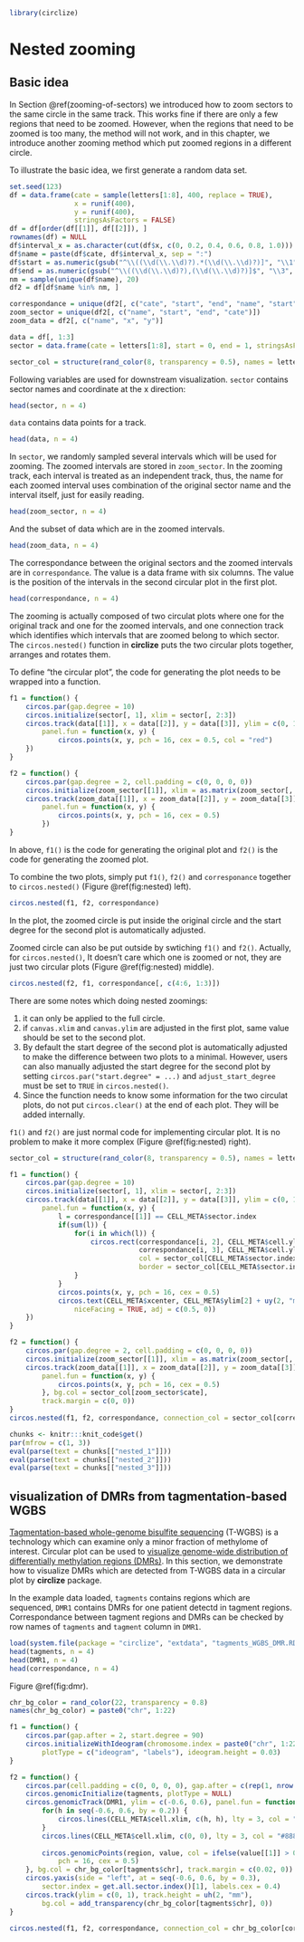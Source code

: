 ```r
library(circlize)
```

# Nested zooming {#nested-zooming}

## Basic idea

In Section \@ref(zooming-of-sectors) we introduced how to zoom sectors to the same circle
in the same track. This works fine if there are only a few regions that need to be zoomed.
However, when the regions that need to be zoomed is too many, the method will not work,
and in this chapter, we introduce another zooming method which put zoomed regions in a different
circle.

To illustrate the basic idea, we first generate a random data set.

```r

set.seed(123)
df = data.frame(cate = sample(letters[1:8], 400, replace = TRUE),
	            x = runif(400),
	            y = runif(400),
	            stringsAsFactors = FALSE)
df = df[order(df[[1]], df[[2]]), ]
rownames(df) = NULL
df$interval_x = as.character(cut(df$x, c(0, 0.2, 0.4, 0.6, 0.8, 1.0)))
df$name = paste(df$cate, df$interval_x, sep = ":")
df$start = as.numeric(gsub("^\\((\\d(\\.\\d)?).*(\\d(\\.\\d)?)]", "\\1", df$interval_x))
df$end = as.numeric(gsub("^\\((\\d(\\.\\d)?),(\\d(\\.\\d)?)]$", "\\3", df$interval_x))
nm = sample(unique(df$name), 20)
df2 = df[df$name %in% nm, ]

correspondance = unique(df2[, c("cate", "start", "end", "name", "start", "end")])
zoom_sector = unique(df2[, c("name", "start", "end", "cate")])
zoom_data = df2[, c("name", "x", "y")]

data = df[, 1:3]
sector = data.frame(cate = letters[1:8], start = 0, end = 1, stringsAsFactors = FALSE)

sector_col = structure(rand_color(8, transparency = 0.5), names = letters[1:8])
```

Following variables are used for downstream visualization. `sector` contains sector names
and coordinate at the x direction:

```r
head(sector, n = 4)
```

`data` contains data points for a track.

```r
head(data, n = 4)
```

In `sector`, we randomly sampled several intervals which will be used for zooming. The zoomed
intervals are stored in `zoom_sector`. In the zooming track, each interval is treated as an
independent track, thus, the name for each zoomed interval uses combination of the original
sector name and the interval itself, just for easily reading.

```r
head(zoom_sector, n = 4)
```

And the subset of data which are in the zoomed intervals.

```r
head(zoom_data, n = 4)
```

The correspondance between the original sectors and the zoomed intervals are in `correspondance`.
The value is a data frame with six columns. The value is the position of the intervals
in the second circular plot in the first plot.

```r
head(correspondance, n = 4)
```

The zooming is actually composed of two circulat plots where one for the original track and one for the
zoomed intervals, and one connection track which identifies which intervals that are zoomed belong to which 
sector. The `circos.nested()` function in **circlize** puts the two circular plots together, arranges
and rotates them.

To define "the circular plot", the code for generating the plot needs to be wrapped into a function.

```r
f1 = function() {
	circos.par(gap.degree = 10)
	circos.initialize(sector[, 1], xlim = sector[, 2:3])
	circos.track(data[[1]], x = data[[2]], y = data[[3]], ylim = c(0, 1), 
		panel.fun = function(x, y) {
			circos.points(x, y, pch = 16, cex = 0.5, col = "red")
	})
}

f2 = function() {
	circos.par(gap.degree = 2, cell.padding = c(0, 0, 0, 0))
	circos.initialize(zoom_sector[[1]], xlim = as.matrix(zoom_sector[, 2:3]))
	circos.track(zoom_data[[1]], x = zoom_data[[2]], y = zoom_data[[3]], 
		panel.fun = function(x, y) {
			circos.points(x, y, pch = 16, cex = 0.5)
		})
}
```

In above, `f1()` is the code for generating the original plot and `f2()` is the code
for generating the zoomed plot.

To combine the two plots, simply put `f1()`, `f2()` and `corresponance` together to `circos.nested()`
(Figure \@ref(fig:nested) left).

```r
circos.nested(f1, f2, correspondance)
```

In the plot, the zoomed circle is put inside the original circle and the start degree for the second
plot is automatically adjusted.

Zoomed circle can also be put outside by swtiching `f1()` and `f2()`. Actually, for `circos.nested()`,
It doesn't care which one is zoomed or not, they are just two circular plots (Figure \@ref(fig:nested) middle).

```r
circos.nested(f2, f1, correspondance[, c(4:6, 1:3)])
```

There are some notes which doing nested zoomings:

1. it can only be applied to the full circle.
2. if `canvas.xlim` and `canvas.ylim` are adjusted in the first plot, same value should be set
   to the second plot.
3. By default the start degree of the second plot is automatically adjusted to make 
   the difference between two plots to a minimal. However, users can also manually adjusted
   the start degree for the second plot by setting `circos.par("start.degree" = ...)` and 
   `adjust_start_degree` must be set to `TRUE` in `circos.nested()`.
4. Since the function needs to know some information for the two circulat plots, do not
   put `circos.clear()` at the end of each plot. They will be added internally.


`f1()` and `f2()` are just normal code for implementing circular plot. It is no problem
to make it more complex (Figure \@ref(fig:nested) right).

```r
sector_col = structure(rand_color(8, transparency = 0.5), names = letters[1:8])

f1 = function() {
	circos.par(gap.degree = 10)
	circos.initialize(sector[, 1], xlim = sector[, 2:3])
	circos.track(data[[1]], x = data[[2]], y = data[[3]], ylim = c(0, 1), 
		panel.fun = function(x, y) {
			l = correspondance[[1]] == CELL_META$sector.index
			if(sum(l)) {
				for(i in which(l)) {
					circos.rect(correspondance[i, 2], CELL_META$cell.ylim[1],
						        correspondance[i, 3], CELL_META$cell.ylim[2],
						        col = sector_col[CELL_META$sector.index],
						        border = sector_col[CELL_META$sector.index])
				}
			}
			circos.points(x, y, pch = 16, cex = 0.5)
			circos.text(CELL_META$xcenter, CELL_META$ylim[2] + uy(2, "mm"), CELL_META$sector.index, 
				niceFacing = TRUE, adj = c(0.5, 0))
	})
}

f2 = function() {
	circos.par(gap.degree = 2, cell.padding = c(0, 0, 0, 0))
	circos.initialize(zoom_sector[[1]], xlim = as.matrix(zoom_sector[, 2:3]))
	circos.track(zoom_data[[1]], x = zoom_data[[2]], y = zoom_data[[3]], 
		panel.fun = function(x, y) {
			circos.points(x, y, pch = 16, cex = 0.5)
		}, bg.col = sector_col[zoom_sector$cate],
		track.margin = c(0, 0))
}
circos.nested(f1, f2, correspondance, connection_col = sector_col[correspondance[[1]]])
```

```r
chunks <- knitr:::knit_code$get()
par(mfrow = c(1, 3))
eval(parse(text = chunks[["nested_1"]]))
eval(parse(text = chunks[["nested_2"]]))
eval(parse(text = chunks[["nested_3"]]))
```

## visualization of DMRs from tagmentation-based WGBS

[Tagmentation-based whole-genome bisulfite sequencing](http://www.nature.com/nprot/journal/v8/n10/full/nprot.2013.118.html) 
(T-WGBS) is a technology which can examine only a minor fraction of methylome of interest.
Circular plot can be used to [visualize genome-wide distribution of differentially methylation
regions (DMRs)](http://jokergoo.github.io/circlize/example/railfallplot.html). 
In this section, we demonstrate how to visualize DMRs which are detected from T-WGBS data in a circular plot by **circlize** package.

In the example data loaded, `tagments` contains regions which are sequenced, 
`DMR1` contains DMRs for one patient detectd in tagment regions. Correspondance between tagment regions
and DMRs can be checked by row names of `tagments` and `tagment` column in `DMR1`.

```r
load(system.file(package = "circlize", "extdata", "tagments_WGBS_DMR.RData"))
head(tagments, n = 4)
head(DMR1, n = 4)
head(correspondance, n = 4)
```

Figure \@ref(fig:dmr).

```r
chr_bg_color = rand_color(22, transparency = 0.8)
names(chr_bg_color) = paste0("chr", 1:22)

f1 = function() {
	circos.par(gap.after = 2, start.degree = 90)
	circos.initializeWithIdeogram(chromosome.index = paste0("chr", 1:22), 
		plotType = c("ideogram", "labels"), ideogram.height = 0.03)
}

f2 = function() {
	circos.par(cell.padding = c(0, 0, 0, 0), gap.after = c(rep(1, nrow(tagments)-1), 10))
	circos.genomicInitialize(tagments, plotType = NULL)
	circos.genomicTrack(DMR1, ylim = c(-0.6, 0.6), panel.fun = function(region, value, ...) {
		for(h in seq(-0.6, 0.6, by = 0.2)) {
	        circos.lines(CELL_META$cell.xlim, c(h, h), lty = 3, col = "#AAAAAA")
	    }
	    circos.lines(CELL_META$cell.xlim, c(0, 0), lty = 3, col = "#888888")
    
		circos.genomicPoints(region, value, col = ifelse(value[[1]] > 0, "#E41A1C", "#377EB8"), 
			pch = 16, cex = 0.5)
	}, bg.col = chr_bg_color[tagments$chr], track.margin = c(0.02, 0))
	circos.yaxis(side = "left", at = seq(-0.6, 0.6, by = 0.3), 
		sector.index = get.all.sector.index()[1], labels.cex = 0.4)
	circos.track(ylim = c(0, 1), track.height = uh(2, "mm"), 
		bg.col = add_transparency(chr_bg_color[tagments$chr], 0))
}

circos.nested(f1, f2, correspondance, connection_col = chr_bg_color[correspondance[[1]]])
```
